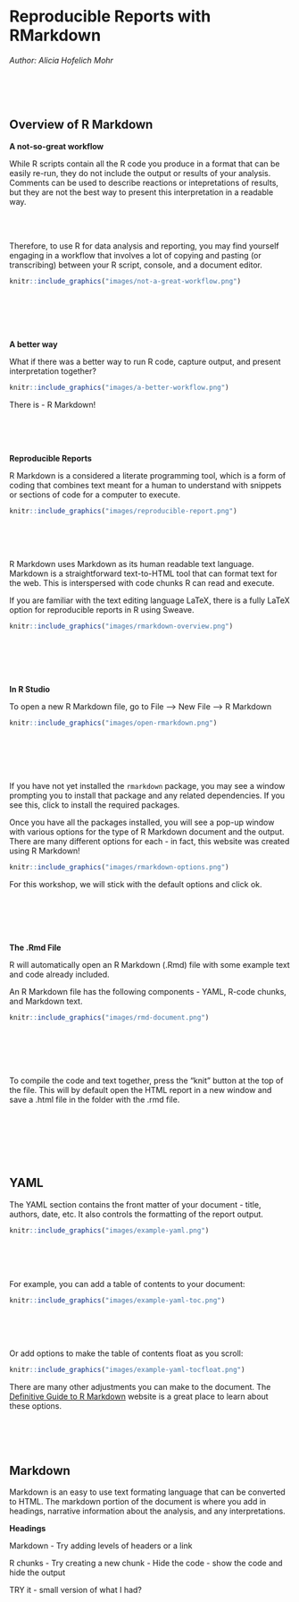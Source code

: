# Reproducible Reports with RMarkdown

*Author: Alicia Hofelich Mohr*

<style>
  .col2 {
    columns: 2 200px;         /* number of columns and width in pixels*/
    -webkit-columns: 2 200px; /* chrome, safari */
    -moz-columns: 2 200px;    /* firefox */
  }
</style>

\
\
\

## Overview of R Markdown


**A not-so-great workflow**

While R scripts contain all the R code you produce in a format that can be easily re-run, they do not include the output or results of your analysis. Comments can be used to describe reactions or intepretations of results, but they are not the best way to present this interpretation in a readable way. 

\
\

Therefore, to use R for data analysis and reporting, you may find yourself engaging in a workflow that involves a lot of copying and pasting (or transcribing) between your R script, console, and a document editor. 

```r
knitr::include_graphics("images/not-a-great-workflow.png")
```


\
\
\
\

**A better way** 

What if there was a better way to run R code, capture output, and present interpretation together?  

```r
knitr::include_graphics("images/a-better-workflow.png")
```


There is - R Markdown!


\
\
\

**Reproducible Reports**

R Markdown is a considered a literate programming tool, which is a form of coding that combines text meant for a human to understand with snippets or sections of code for a computer to execute. 

```r
knitr::include_graphics("images/reproducible-report.png")
```


\
\
\

R Markdown uses Markdown as its human readable text language. Markdown is a straightforward text-to-HTML tool that can format text for the web. This is interspersed with code chunks R can read and execute. 


If you are familiar with the text editing language LaTeX, there is a fully LaTeX option for reproducible reports in R using Sweave. 


```r
knitr::include_graphics("images/rmarkdown-overview.png")
```


\
\
\
\


**In R Studio**

To open a new R Markdown file, go to File --> New File --> R Markdown

```r
knitr::include_graphics("images/open-rmarkdown.png")
```

\
\
\
\

If you have not yet installed the `rmarkdown` package, you may see a window prompting you to install that package and any related dependencies. If you see this, click to install the required packages. 


Once you have all the packages installed, you will see a pop-up window with various options for the type of R Markdown document and the output. There are many different options for each - in fact, this website was created using R Markdown! 


```r
knitr::include_graphics("images/rmarkdown-options.png")
```


For this workshop, we will stick with the default options and click ok. 

\
\
\
\

**The .Rmd File**

R will automatically open an R Markdown (.Rmd) file with some example text and code already included. 

An R Markdown file has the following components - YAML, R-code chunks, and Markdown text.

```r
knitr::include_graphics("images/rmd-document.png")
```


\
\
\
\

To compile the code and text together, press the "knit" button at the top of the file. This will by default open the HTML report in a new window and save a .html file in the folder with the .rmd file. 


\
\
\
\
\

## YAML

The YAML section contains the front matter of your document - title, authors, date, etc. It also controls the formatting of the report output. 


```r
knitr::include_graphics("images/example-yaml.png")
```

\
\
\

For example, you can add a table of contents to your document:

```r
knitr::include_graphics("images/example-yaml-toc.png")
```


\
\
\

Or add options to make the table of contents float as you scroll:

```r
knitr::include_graphics("images/example-yaml-tocfloat.png")
```


There are many other adjustments you can make to the document. The [Definitive Guide to R Markdown](https://bookdown.org/yihui/rmarkdown/) website is a great place to learn about these options.


\
\
\


## Markdown

Markdown is an easy to use text formating language that can be converted to HTML. The markdown portion of the document is where you add in headings, narrative information about the analysis, and any interpretations. 


**Headings**





Markdown
- Try adding levels of headers or a link

R chunks
- Try creating a new chunk 
- Hide the code
- show the code and hide the output

TRY it
- small version of what I had?